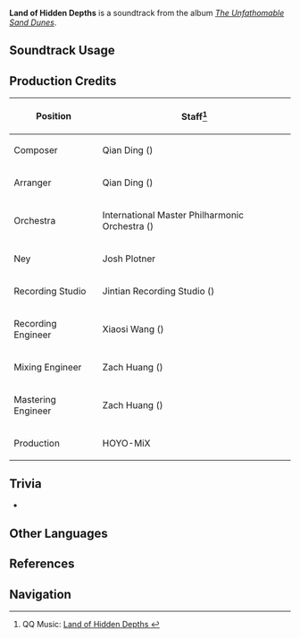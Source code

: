 {{Soundtrack Infobox
|image          = The Unfathomable Sand Dunes.png
|album          = The Unfathomable Sand Dunes
|disc           = 2
|number         = 63
|featured       =
|featured2      =
|featured3      =
|featured_disc  =
|featured_disc2 =
|featured_disc3 =
|youtube_id     = Lywo1YLw8F8
|spotify_id     = 2SSrkYOhlWMU2WyL8mAd28
|previous       = Reminiscences of Remnants
|next           = Shade of Reticent Conundrums
}}
'''Land of Hidden Depths''' is a soundtrack from the album ''[[The Unfathomable Sand Dunes]]''.

==Soundtrack Usage==
{{Soundtrack Usage
|quest    = 
|location = Hypostyle Desert//ruins;;Abdju Pit//ruins;;Lamb-Devourer Rock//ruins
|domain   = Altar of Mirages;;Fane of Panjvahe;;City of the Deceased;;Red Desert Threshold;;Court of Desolation;;Mysterious Ruins;;Bygone Glories Passed
|eventgameplay = Misty Dungeon/2022-12-09
}}

==Production Credits==
{| class="wikitable"
! Position
! Staff<ref>QQ Music: [https://y.qq.com/n/ryqq/songDetail/001CVpjL2RzKkb Land of Hidden Depths {{zh|深黯之地}}]</ref>
|-
! Composer
| Qian Ding ({{zh|丁谦}})
|-
! Arranger
| Qian Ding ({{zh|丁谦}})
|-
! Orchestra
| International Master Philharmonic Orchestra ({{zh|国际首席爱乐乐团}})
|-
! Ney
| Josh Plotner
|-
! Recording Studio
| Jintian Recording Studio ({{zh|金田录音棚}})
|-
! Recording Engineer
| Xiaosi Wang ({{zh|王小四}})
|-
! Mixing Engineer
| Zach Huang ({{zh|黄巍}})
|-
! Mastering Engineer
| Zach Huang ({{zh|黄巍}})
|-
! Production
| HOYO-MiX
|}
<!--
==Gallery==
<gallery>
</gallery>
-->
==Trivia==
* {{Transclude|Smoldering Glow|DeshretRuinsLeitmotif1|section=1}}

==Other Languages==
{{Other Languages
|en      = Land of Hidden Depths
|zhs     = 深黯之地
|zhs_rm  = Shēn'àn zhī Dì
|zht     = 深黯之地
|zht_rm  = Shēn'àn zhī Dì
|zh_tl   = A Land Hidden and Dark
|ja      = 闇に隠された地
|ja_rm   = Yami ni Kakusareta Chi
|ja_tl   = 
}}

==References==
{{Reflist}}

==Navigation==
{{Soundtrack Navbox|The Unfathomable Sand Dunes}}